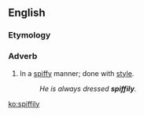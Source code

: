 ==English==

===Etymology===
{{suffix|en|spiffy|ly}}

===Adverb===
{{en-adv}}

# {{lb|en|colloquial}} In a [[spiffy]] manner; done with [[style]].
#: ''He is always dressed '''spiffily'''.''

[[ko:spiffily]]